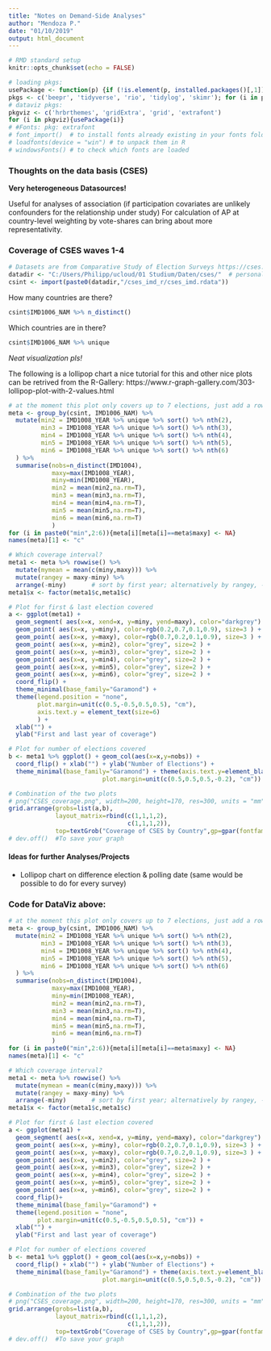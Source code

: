 ```yaml
---
title: "Notes on Demand-Side Analyses"
author: "Mendoza P."
date: "01/10/2019"
output: html_document
---
```


```r
# RMD standard setup
knitr::opts_chunk$set(echo = FALSE)

# loading pkgs:
usePackage <- function(p) {if (!is.element(p, installed.packages()[,1]))install.packages(p,dep = TRUE, repos = "http://cran.wu.ac.at"); library(p, character.only = TRUE)}
pkgs <- c('beepr', 'tidyverse', 'rio', 'tidylog', 'skimr'); for (i in pkgs){usePackage(i)}
# dataviz pkgs:
pkgviz <- c('hrbrthemes', 'gridExtra', 'grid', 'extrafont')
for (i in pkgviz){usePackage(i)} 
# #Fonts: pkg: extrafont
# font_import()  # to install fonts already existing in your fonts folder to R [CAUTION: can take ages]
# loadfonts(device = "win") # to unpack them in R
# windowsFonts() # to check which fonts are loaded

```


### Thoughts on the data basis (CSES)

__Very heterogeneous Datasources!__

Useful for analyses of association (if participation covariates are unlikely confounders for the relationship under study)
For calculation of AP at country-level weighting by vote-shares can bring about more representativity.

### Coverage of CSES waves 1-4

```r
# Datasets are from Comparative Study of Election Surveys https://cses.org/data-download/ 
datadir <- "C:/Users/Philipp/ucloud/01 Studium/Daten/cses/"  # personalize your datadirectory
csint <- import(paste0(datadir,"/cses_imd_r/cses_imd.rdata"))

```

How many countries are there?
```r
csint$IMD1006_NAM %>% n_distinct()
```

Which countries are in there?
```r
csint$IMD1006_NAM %>% unique
```

_Neat visualization pls!_

The following is a lollipop chart a nice tutorial for this and other nice plots can be retrived from the R-Gallery: https://www.r-graph-gallery.com/303-lollipop-plot-with-2-values.html

```r
# at the moment this plot only covers up to 7 elections, just add a row to expand
meta <- group_by(csint, IMD1006_NAM) %>% 
  mutate(min2 = IMD1008_YEAR %>% unique %>% sort() %>% nth(2),
         min3 = IMD1008_YEAR %>% unique %>% sort() %>% nth(3),
         min4 = IMD1008_YEAR %>% unique %>% sort() %>% nth(4),
         min5 = IMD1008_YEAR %>% unique %>% sort() %>% nth(5),
         min6 = IMD1008_YEAR %>% unique %>% sort() %>% nth(6) 
  ) %>% 
  summarise(nobs=n_distinct(IMD1004),
            maxy=max(IMD1008_YEAR), 
            miny=min(IMD1008_YEAR),
            min2 = mean(min2,na.rm=T),
            min3 = mean(min3,na.rm=T),
            min4 = mean(min4,na.rm=T),
            min5 = mean(min5,na.rm=T),
            min6 = mean(min6,na.rm=T)
            )
for (i in paste0("min",2:6)){meta[i][meta[i]==meta$maxy] <- NA}
names(meta)[1] <- "c"

# Which coverage interval? 
meta1 <- meta %>% rowwise() %>% 
  mutate(mymean = mean(c(miny,maxy))) %>% 
  mutate(rangey = maxy-miny) %>% 
  arrange(-miny)       # sort by first year; alternatively by rangey, -mymean, nobs
meta1$x <- factor(meta1$c,meta1$c)

# Plot for first & last election covered
a <- ggplot(meta1) +
  geom_segment( aes(x=x, xend=x, y=miny, yend=maxy), color="darkgrey") +
  geom_point( aes(x=x, y=miny), color=rgb(0.2,0.7,0.1,0.9), size=3 ) +
  geom_point( aes(x=x, y=maxy), color=rgb(0.7,0.2,0.1,0.9), size=3 ) +
  geom_point( aes(x=x, y=min2), color="grey", size=2 ) +
  geom_point( aes(x=x, y=min3), color="grey", size=2 ) +
  geom_point( aes(x=x, y=min4), color="grey", size=2 ) +
  geom_point( aes(x=x, y=min5), color="grey", size=2 ) +
  geom_point( aes(x=x, y=min6), color="grey", size=2 ) +
  coord_flip() +
  theme_minimal(base_family="Garamond") +
  theme(legend.position = "none",
        plot.margin=unit(c(0.5,-0.5,0.5,0.5), "cm"),
        axis.text.y = element_text(size=6)
        ) +
  xlab("") +
  ylab("First and last year of coverage")

# Plot for number of elections covered
b <- meta1 %>% ggplot() + geom_col(aes(x=x,y=nobs)) + 
  coord_flip() + xlab("") + ylab("Number of Elections") +
  theme_minimal(base_family="Garamond") + theme(axis.text.y=element_blank(),
                          plot.margin=unit(c(0.5,0.5,0.5,-0.2), "cm"))

# Combination of the two plots
# png("CSES_coverage.png", width=200, height=170, res=300, units = "mm", family = "Garamond") #To save your graph
grid.arrange(grobs=list(a,b),
             layout_matrix=rbind(c(1,1,1,2),
                                 c(1,1,1,2)),
             top=textGrob("Coverage of CSES by Country",gp=gpar(fontfamily="Garamond"))) 
# dev.off()  #To save your graph

```



#### Ideas for further Analyses/Projects
- Lollipop chart on difference election & polling date (same would be possible to do for every survey)


### Code for DataViz above:
```r
# at the moment this plot only covers up to 7 elections, just add a row to expand
meta <- group_by(csint, IMD1006_NAM) %>% 
  mutate(min2 = IMD1008_YEAR %>% unique %>% sort() %>% nth(2),
         min3 = IMD1008_YEAR %>% unique %>% sort() %>% nth(3),
         min4 = IMD1008_YEAR %>% unique %>% sort() %>% nth(4),
         min5 = IMD1008_YEAR %>% unique %>% sort() %>% nth(5),
         min6 = IMD1008_YEAR %>% unique %>% sort() %>% nth(6) 
  ) %>% 
  summarise(nobs=n_distinct(IMD1004),
            maxy=max(IMD1008_YEAR), 
            miny=min(IMD1008_YEAR),
            min2 = mean(min2,na.rm=T),
            min3 = mean(min3,na.rm=T),
            min4 = mean(min4,na.rm=T),
            min5 = mean(min5,na.rm=T),
            min6 = mean(min6,na.rm=T)
            )
for (i in paste0("min",2:6)){meta[i][meta[i]==meta$maxy] <- NA}
names(meta)[1] <- "c"

# Which coverage interval? 
meta1 <- meta %>% rowwise() %>% 
  mutate(mymean = mean(c(miny,maxy))) %>% 
  mutate(rangey = maxy-miny) %>% 
  arrange(-miny)       # sort by first year; alternatively by rangey, -mymean, nobs
meta1$x <- factor(meta1$c,meta1$c)

# Plot for first & last election covered
a <- ggplot(meta1) +
  geom_segment( aes(x=x, xend=x, y=miny, yend=maxy), color="darkgrey") +
  geom_point( aes(x=x, y=miny), color=rgb(0.2,0.7,0.1,0.9), size=3 ) +
  geom_point( aes(x=x, y=maxy), color=rgb(0.7,0.2,0.1,0.9), size=3 ) +
  geom_point( aes(x=x, y=min2), color="grey", size=2 ) +
  geom_point( aes(x=x, y=min3), color="grey", size=2 ) +
  geom_point( aes(x=x, y=min4), color="grey", size=2 ) +
  geom_point( aes(x=x, y=min5), color="grey", size=2 ) +
  geom_point( aes(x=x, y=min6), color="grey", size=2 ) +
  coord_flip()+
  theme_minimal(base_family="Garamond") +
  theme(legend.position = "none",
        plot.margin=unit(c(0.5,-0.5,0.5,0.5), "cm")) +
  xlab("") +
  ylab("First and last year of coverage")

# Plot for number of elections covered
b <- meta1 %>% ggplot() + geom_col(aes(x=x,y=nobs)) + 
  coord_flip() + xlab("") + ylab("Number of Elections") +
  theme_minimal(base_family="Garamond") + theme(axis.text.y=element_blank(),
                          plot.margin=unit(c(0.5,0.5,0.5,-0.2), "cm"))

# Combination of the two plots
# png("CSES_coverage.png", width=200, height=170, res=300, units = "mm", family = "Garamond") #To save your graph
grid.arrange(grobs=list(a,b), 
             layout_matrix=rbind(c(1,1,1,2),
                                 c(1,1,1,2)),
             top=textGrob("Coverage of CSES by Country",gp=gpar(fontfamily="Garamond"))) 
# dev.off()  #To save your graph

```



